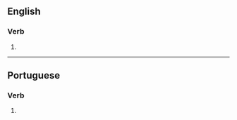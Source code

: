 ==English==

===Verb===
{{head|en|verb form}}

# {{en-third-person singular of|automatize}}

----

==Portuguese==

===Verb===
{{head|pt|verb form}}

# {{pt-verb form of|automatizar}}